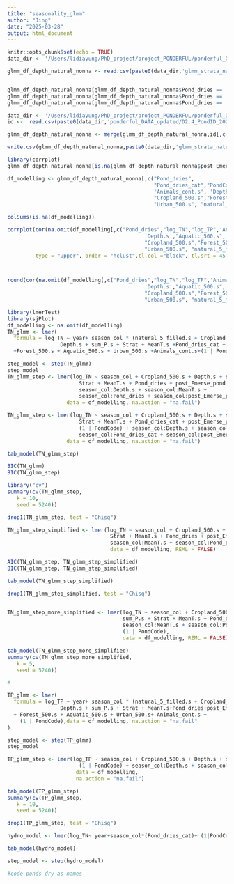 ```yaml
---
title: "seasonality_glmm"
author: "Jing"
date: "2025-03-28"
output: html_document
---
```


```r
knitr::opts_chunk$set(echo = TRUE)
data_dir <- '/Users/lidiayung/PhD_project/project_PONDERFUL/ponderful_OUTPUT/ponderful_seasonility/'

glmm_df_depth_natural_nonna <- read.csv(paste0(data_dir,'glmm_strata_natural_5_filleds.csv'))


glmm_df_depth_natural_nonna[glmm_df_depth_natural_nonna$Pond_dries == '0','Pond_dries_cat'] = 'Permernant'
glmm_df_depth_natural_nonna[glmm_df_depth_natural_nonna$Pond_dries == '1','Pond_dries_cat'] = 'Semi-P'
glmm_df_depth_natural_nonna[glmm_df_depth_natural_nonna$Pond_dries == '2','Pond_dries_cat'] = 'Temporaty'

data_dir <- '/Users/lidiayung/PhD_project/project_PONDERFUL/ponderful_DATA/'
id <-  read.csv(paste0(data_dir,'ponderful_DATA_updated/D2.4_PondID_20240124.csv'))

glmm_df_depth_natural_nonna <- merge(glmm_df_depth_natural_nonna,id[,c('Pondscape','Pond_ID')],by='Pond_ID',all.x=T)

write.csv(glmm_df_depth_natural_nonna,paste0(data_dir,'glmm_strata_natural_5_filleds.csv'))
```


```r
library(corrplot)
glmm_df_depth_natural_nonna[is.na(glmm_df_depth_natural_nonna$post_Emerse_pond.s),]

df_modelling <- glmm_df_depth_natural_nonna[,c("Pond_dries",
                                               "Pond_dries_cat","PondCode","Country","season_col","year","log_TN","log_TP",
                                               'Animals_cont.s', 'Depth.s',"Aquatic_500.s",
                                               "Cropland_500.s","Forest_500.s","Pastures.and.open.nature_500.s" ,
                                               "Urban_500.s", "natural_5_filled.s","MeanT.s","sum_P.s","post_Emerse_pond.s","Strat")]

colSums(is.na(df_modelling))

corrplot(cor(na.omit(df_modelling[,c("Pond_dries","log_TN","log_TP",'Animals_cont.s',
                                            'Depth.s',"Aquatic_500.s",
                                            "Cropland_500.s","Forest_500.s","Pastures.and.open.nature_500.s" ,
                                            "Urban_500.s", "natural_5_filled.s","MeanT.s","sum_P.s")])), 
         type = "upper", order = "hclust",tl.col ="black", tl.srt = 45 )



round(cor(na.omit(df_modelling[,c("Pond_dries","log_TN","log_TP",'Animals_cont.s',
                                            'Depth.s',"Aquatic_500.s",
                                            "Cropland_500.s","Forest_500.s","Pastures.and.open.nature_500.s" ,
                                            "Urban_500.s", "natural_5_filled.s","MeanT.s","sum_P.s")])),2)

```


```r
library(lmerTest)
library(sjPlot)
df_modelling <- na.omit(df_modelling)
TN_glmm <- lmer(
  formula = log_TN ~ year+ season_col * (natural_5_filled.s + Cropland_500.s + 
                 Depth.s + sum_P.s + Strat + MeanT.s +Pond_dries_cat + post_Emerse_pond.s) 
  +Forest_500.s + Aquatic_500.s + Urban_500.s +Animals_cont.s+(1 | PondCode), data = df_modelling, na.action = "na.fail")

step_model <- step(TN_glmm)
step_model
TN_glmm_step <- lmer(log_TN ~ season_col + Cropland_500.s + Depth.s + sum_P.s + 
                       Strat + MeanT.s + Pond_dries + post_Emerse_pond.s + (1 | PondCode) + 
                       season_col:Depth.s + season_col:MeanT.s + 
                       season_col:Pond_dries + season_col:post_Emerse_pond.s,
                   data = df_modelling, na.action = "na.fail")

TN_glmm_step <- lmer(log_TN ~ season_col + Cropland_500.s + Depth.s + sum_P.s + 
                       Strat + MeanT.s + Pond_dries_cat + post_Emerse_pond.s + 
                       (1 | PondCode) + season_col:Depth.s + season_col:MeanT.s + 
                       season_col:Pond_dries_cat + season_col:post_Emerse_pond.s,
                   data = df_modelling, na.action = "na.fail")

tab_model(TN_glmm_step)

BIC(TN_glmm)
BIC(TN_glmm_step)

library("cv")
summary(cv(TN_glmm_step,
   k = 10,
   seed = 5240))

drop1(TN_glmm_step, test = "Chisq")

TN_glmm_step_simplified <- lmer(log_TN ~ season_col + Cropland_500.s + Depth.s + sum_P.s +
                                 Strat + MeanT.s + Pond_dries + post_Emerse_pond.s +
                                 season_col:MeanT.s + season_col:Pond_dries + (1 | PondCode),
                                 data = df_modelling, REML = FALSE)

AIC(TN_glmm_step, TN_glmm_step_simplified)
BIC(TN_glmm_step, TN_glmm_step_simplified)

tab_model(TN_glmm_step_simplified)

drop1(TN_glmm_step_simplified, test = "Chisq")


TN_glmm_step_more_simplified <- lmer(log_TN ~ season_col + Cropland_500.s + Depth.s + 
                                     sum_P.s + Strat + MeanT.s + Pond_dries + 
                                     season_col:MeanT.s + season_col:Pond_dries + 
                                     (1 | PondCode), 
                                     data = df_modelling, REML = FALSE)

tab_model(TN_glmm_step_more_simplified)
summary(cv(TN_glmm_step_more_simplified,
   k = 5,
   seed = 5240))

#


```


```r

TP_glmm <- lmer(
  formula = log_TP ~ year+ season_col * (natural_5_filled.s + Cropland_500.s + 
                 Depth.s + sum_P.s + Strat + MeanT.s+Pond_dries+post_Emerse_pond.s) 
  + Forest_500.s + Aquatic_500.s + Urban_500.s+ Animals_cont.s + 
    (1 | PondCode),data = df_modelling, na.action = "na.fail"
)

step_model <- step(TP_glmm)
step_model

TP_glmm_step <- lmer(log_TP ~ season_col + Cropland_500.s + Depth.s + sum_P.s + Forest_500.s + 
                       (1 | PondCode) + season_col:Depth.s + season_col:sum_P.s,
                      data = df_modelling,
                      na.action = "na.fail")

tab_model(TP_glmm_step)
summary(cv(TP_glmm_step,
   k = 10,
   seed = 5240))

drop1(TP_glmm_step, test = "Chisq")


```


```r

hydro_model <- lmer(log_TN~ year+season_col*(Pond_dries_cat)+ (1|PondCode),data = df_modelling, na.action = "na.fail" )

tab_model(hydro_model)

step_model <- step(hydro_model)

#code ponds dry as names
```

